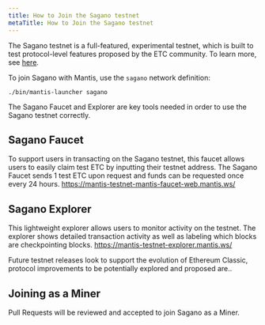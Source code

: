 ```yaml
---
title: How to Join the Sagano testnet
metaTitle: How to Join the Sagano testnet
---
```


The Sagano testnet is a full-featured, experimental testnet, which is built to test protocol-level features proposed by the ETC community.
To learn more, see [here](#).

To join Sagano with Mantis, use the `sagano` network definition:

```
./bin/mantis-launcher sagano
```

The Sagano Faucet and Explorer are key tools needed in order to use the Sagano testnet correctly.

## Sagano Faucet

To support users in transacting on the Sagano testnet, this faucet allows users to easily claim test ETC by inputting their testnet address.
The Sagano Faucet sends 1 test ETC upon request and funds can be requested once every 24 hours.
https://mantis-testnet-mantis-faucet-web.mantis.ws/

## Sagano Explorer

This lightweight explorer allows users to monitor activity on the testnet. The explorer shows detailed transaction activity as well as labeling which blocks are checkpointing blocks.
https://mantis-testnet-explorer.mantis.ws/

Future testnet releases look to support the  evolution of  Ethereum Classic, protocol improvements to be potentially explored and proposed are..


## Joining as a Miner

Pull Requests will be reviewed and accepted to join Sagano as a Miner.
